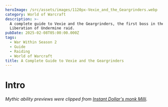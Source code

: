 ```yaml
---
heroImage: /src/assets/images/1120px-Vexie_and_the_Geargrinders.webp
category: World of Warcraft
description: >-
  A complete guide to Vexie and the Geargrinders, the first boss in the
  Liberation of Undermine raid.
pubDate: 2025-02-08T05:00:00.000Z
tags:
  - War Within Season 2
  - Guide
  - Raiding
  - World of Warcraft
title: A Complete Guide to Vexie and the Geargrinders
---
```

# Intro
*Mythic ability previews were clipped from <a href="https://www.youtube.com/watch?v=qjJkEMHqfxs&t=10s">Instant Dollar's monk Milli</a>.*
<script src="https://wow.zamimg.com/widgets/power.js" async />

This fight consists of two phases. In P1, you will fight Vexie in her Geargrinder, where she has a normal threat table and requires two tanks, with multiple adds spawning throughout the phase that must be killed and do not require tanking.  The boss will begin this phase with stacks of **Protective Plating**, and removing this aura will begin P2.

In P2, the boss will no longer require tanking and instead will remain stationary.  All active **Biker** adds will despawn and tanks should focus on controlling the **Pit Mechanics** and doing as much damage to the boss as they can with everyone else.

**The boss takes full damage in P1, but in P2 takes 100% increased damage.**

There will be details on how best to approach this encounter from every role, as well as clips displaying how the most important abilities can be handled.  You can expect to come away from this guide with a full understanding of every aspect of it and the most optimal way to approach it.

# Full List of Boss Abilities for Reference

*All links sourced from Wowhead through their generous API*

**Phase One**

* <a href="https://www.wowhead.com/ptr-2/spell=466615/protective-plating" class="wowhead">Protective Plating</a>
* <a href="https://www.wowhead.com/ptr-2/spell=471403/unrelenting-car-nage" class="wowhead">Unrelenting CAR-nage</a>
* <a href="https://www.wowhead.com/ptr-2/spell=459943/call-bikers" class="wowhead">Call Bikers</a>
* <a href="https://www.wowhead.com/ptr-2/spell=459453/blaze-of-glory" class="wowhead">Blaze of Glory</a>
* <a href="https://www.wowhead.com/ptr-2/spell=460625/burning-shrapnel" class="wowhead">Burning Shrapnel</a>
* <a href="https://www.wowhead.com/ptr-2/spell=459994/hot-wheels" class="wowhead">Hot Wheels</a>
* <a href="https://www.wowhead.com/ptr-2/spell=459666/spew-oil" class="wowhead">Spew Oil</a>
* <a href="https://www.wowhead.com/ptr-2/spell=468207/incendiary-fire" class="wowhead">Incendiary Fire</a>
* <a href="https://www.wowhead.com/ptr-2/spell=1216577/bomb-voyage" class="wowhead">Bomb Voyage!</a>
* <a href="https://www.wowhead.com/ptr-2/spell=459627/tank-buster" class="wowhead">Tank Buster</a>
* <a href="https://www.wowhead.com/ptr-2/spell=468147/exhaust-fumes" class="wowhead">Exhaust Fumes</a>
* <a href="https://www.wowhead.com/ptr-2/spell=468129/oil-slick" class="wowhead">Oil Slick</a>

**Phase Two**

* <a href="https://www.wowhead.com/ptr-2/spell=460603/mechanical-breakdown" class="wowhead">Mechanical Breakdown</a>
* <a href="https://www.wowhead.com/ptr-2/spell=460386/backfire" class="wowhead">Backfire</a>
* <a href="https://www.wowhead.com/ptr-2/spell=460625/burning-shrapnel" class="wowhead">Burning Shrapnel</a>
* <a href="https://www.wowhead.com/ptr-2/spell=460116/tune-up" class="wowhead">Tune Up</a>
* <a href="https://www.wowhead.com/ptr-2/spell=460153/repair" class="wowhead">Repair</a>

# Important Abilities

**Phase One**

* **Call Bikers** - Vexie will summon a wave of several bikers, which will spawn at the edges of the arena.  They will then charge towards a raid member, which is indicated with a Blaze line. Getting hit by this line is not fatal, but...I mean...don't get hit.
* <img src="https://cdn.shawnzhome.com/shawnzhome/videos/LoU/converted-vexie/bikers.webp" />
* **Blaze of Glory** - When a Biker is defeated, a player (literally anyone in the raid can do this) can right-click on their abandoned vehicle, taking control of it. They will then be able to press 1, shooting the bike at the boss. This is done to remove stacks of **Protective Plating**, of which the boss begins this phase with 6 stacks.. Each bike removes only 1 stack. It takes a few seconds for the bike to shoot off, so do not move your aim, and the boss should remain stationary during this time as well.
* <img src="https://cdn.shawnzhome.com/shawnzhome/videos/LoU/converted-vexie/blazeofglory.webp" />
* **Spew Oil** - The boss will mark several players (two as of this writing) with a purple circle. After a few moments, they will then take damage and receive a 12 second DoT. On Heroic and higher, this also leaves a pool that slows and deals damage to anyone inside it, as well as a slip'n'slide effect.  It will also stun any Bikers that charge through it for 5 seconds.
* <img src="https://cdn.shawnzhome.com/shawnzhome/videos/LoU/converted-vexie/spewoil.webp" />
* **Incendiary Fire** - This will pick several players and launch a barrage of fire at them, dealing moderate damage to anyone hit. This also burns away any **Oil Slicks** in the area.
* <img src="https://cdn.shawnzhome.com/shawnzhome/videos/LoU/converted-vexie/incendiaryfire.webp" />
* **Tank Buster** - The only tank mechanic of the fight.  You can swap on each one. It does not do a terrible amount of damage, and knocks you back a decent distance. On Heroic and higher it will also leave an **Oil Slick**.

**Phase Two**

* **Mechanical Breakdown** - The boss stops moving and ceases to melee.  During this time, it takes 100% increased damage and instead constantly shoots out **Burning Shrapnel**, dealing moderate damage to anyone hit. She also pulses moderate AoE throughout this phase.
* <img src="https://cdn.shawnzhome.com/shawnzhome/videos/LoU/converted-vexie/mechanicalbreakdown.webp" />
* **Tune-Up** - This stage lasts a maximum of 45 seconds. Vexie will call in **Mechanics** to repair here, ending the phase faster if they are successful. These **Mechanics** are fully cc'able and kickable, and you should do your best to control and cleave them down at this time.
* <img src="https://cdn.shawnzhome.com/shawnzhome/videos/LoU/converted-vexie/tuneup.webp" />

# Strategy (Normal and Heroic)

* The boss will begin, unsurprisingly, in P1.  She should be tanked against the edge of the arena, and the raid should be loosely stacked nearby.
* Tanks should simply swap on every **Tank Buster**
* **Spew Oils** should walk out of the group. On Heroic, place these in such a way that they form an obstacle for the **Bikers**, causing them to slide over them. If any are placed in an errant location, the raid should adjust so that the charges are baited over the **Oil**.
* Excess/detrimental **Oil Slicks** should be destroyed by players who get the **Incendiary Fire** mechanic. Otherwise, make sure to simply kite the fire out of the group and away from any **Oil** that is needed.
* As of writing, 3 **Bikers** are spawned with each wave. The boss begins with 6 stacks of **Plating**, so it will take 2 waves minimum to remove her plating and begin the damage amp phase. An average group will take roughly 1:45 to remove all plating. 3 minute CDs should be saved and **Bloodlust** should be used for this first damage amp phase. As this phase does technically last a maximum of 45 seconds, you may also simply choose to phase the boss and hold lust for when 2 minutes come up, and thus be able to send all CDs **except** for 3 minutes on pull. Be aware that taking too long in P1 will result in the boss casting a potentially raid-wiping ability in **Unrelenting CAR-nage**.
* During P2, *everyone* should make sure to help control the **Pit Mechanics**. Hard CC and interrupts alike work to prevent them from repairing, and anyone who does efficient cleave should do so in order to ensure the phase lasts as long as possible.

# Mythic Changes

* In Phase One, **Bikers** will now launch 2 **Oil Cannisters** into the air when defeated. Failing to soak these leaves an **Oil Slick** behind.  Soaking these **Cannisters** prevents you from soaking another for 1 minute. Multiple players can soak the same **Cannister**.  <img loading="lazy" src="https://s3.us-east-1.amazonaws.com/cdn.shawnzhome.com/shawnzhome/videos/LoU/converted-vexie/oilcannister.webp"/>
* The **Bikes** can no longer be mounted without first being fueled. You fuel a bike by walking into it while afflicted by **Soaked in Oil**.Each bike requires two **Cannisters**, and thus two players who have soaked.
* During Phase Two, a **Support Rig** now spawns. This provides a 15 yard aura of immunity to crowd control and interrupt effects (silences included). The **Support Rig** itself is susceptible to CC.  <img loading="lazy" src="https://s3.us-east-1.amazonaws.com/cdn.shawnzhome.com/shawnzhome/videos/LoU/converted-vexie/supportrig.webp"/>

# Mythic Strategy

* Nothing much changes overall. The way you handle the encounter is largely the same. The only thing necessary is that you need either hard assign players to fuel the bikes (of which you require a minimum of 12 unless you do some phase prolonging), or yolo soak.  Both are fine, but obviously each has its downsides.
* As mentioned, multiple players can soak the same **Oil Cannisters**. This means that you should not stress about catching every single **Cannister**, and players should just make certain they have **Oil** to fuel their assigned bike.
* **Oil** is much more of a concern in general. The **Support Rigs** can make the burn phases much shorter, so you may actually need players to regularly clear **Oil** due to the various mechanics.
* As of writing, **Support Rigs** seem to spawn in every 10 seconds during Phase Two. In testing, they were fully CC'able, and so with enough abilities such as **Paralysis** and **Freezing Trap**, you could prevent them from getting close enough to grant their aura to the **Mechanics**.
* If this is the case, you simply need to assign around four players to individually CC each **Support Rig** as they come in.

# Notes on Healing

This encounter is not particularly stressful for healing. The tanks can almost entirely manage their health solo, and there is practically nothing to heal in P1. During P2, the damage profile is light rot across the entire raid.

Damage events during P1 are almost entirely on random players throughout this phase. Several players at a time will be hit by **Bomb Voyage**, which is light by itself, the **Oil Slicks** and on Mythic soaking the **Oil**, and the damage caused by shooting a bike at the boss, which deals light damage to the raid on impact.  All of this is able to be handled by standard healing and does not require cooldowns.

# Notes on Tanking

This is by far the simplest fight in the raid to tank, tied with Cauldron of Carnage.  All you need do is swap on every **Tank Buster** cast. Beyond that, simply tank the boss at the edge of the arena (wherever you prefer) and move it as little as necessary.

# Defensive Usage

While there is very little outgoing damage on this fight, defensives can and still should be used. The best damage events to defensive are any time you see more than two bikes being shot at the boss at the same time, if you get both **Spew Oil** and **Bomb Voyage!**, or during the latter half of a **Mechanical Breakdown**. as healing CDs begin to wind down.

# Movement Cooldowns

There is no great need for movement in this fight, however, abilities like Spatial Paradox are useful in P2 for healers as there are swirlies to dodge at this time, and thus are useful for any healer casting a channeled healing cooldown or something similar.

# Damage Profile best suited for this encounter

This encounter presents no real damage check in any fashion, being a first boss.  However, 2 minute burst classes will excel on this fight, especially any with built in cleave. The best loadout for this fight is 1-2 minute burst with light cleave built in.  Spread cleave, such as that provided by Boomkins, Locks, or Spriests, is useful during P1 if charges are not baited properly, but not sorely needed.

Target swapping is not a true concern, and more of a bait than anything. You should strive to do as much damage as possible to the boss during its weakened state, and not prioritize killing the **Pit Mechanics** over simply controlling and interrupting them.

# Raid plan, Useful Weakauras, and Macros

* NYI-WIP



**Table of Contents**

2. <a href="https://www.shawnzhome.com/post/a-complete-guide-to-the-cauldron-of-carnage/">Cauldron of Carnage</a>
3. <a href="https://www.shawnzhome.com/post/a-complete-guide-to-rik-reverb/">Rik Reverb</a>
4. <a href="https://www.shawnzhome.com/post/a-complete-guide-to-stix-bunkjunker/">Stix Bunkjunker</a>
5. <a href="https://www.shawnzhome.com/post/a-complete-guide-to-sprocketmonger-lockenstock/">Sprocketmonger Lockenstock</a>
6. <a href="https://www.shawnzhome.com/post/a-complete-guide-to-the-one-armed-bandit/">One-Armed Bandit</a>
7. <a href="https://www.shawnzhome.com/post/a-complete-guide-to-mugzee/">Mug'Zee</a>
8. <a href="https://www.shawnzhome.com/post/a-complete-preview-for-the-chrome-king-gallywix/">Chrome King Gallywix</a>
